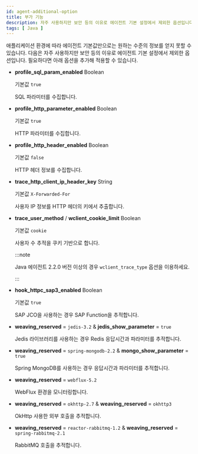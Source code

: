 ```yaml
---
id: agent-additional-option
title: 부가 기능
description: 자주 사용하지만 보안 등의 이유로 에이전트 기본 설정에서 제외한 옵션입니다.
tags: [ Java ]
---
```


애플리케이션 환경에 따라 에이전트 기본값만으로는 원하는 수준의 정보를 얻지 못할 수 있습니다. 다음은 자주 사용하지만 보안 등의 이유로 에이전트 기본 설정에서 제외한 옵션입니다. 필요하다면 아래 옵션을 추가해 적용할 수 있습니다.

* **profile_sql_param_enabled** <span class='type'>Boolean</span>

  기본값 `true`

  SQL 파라미터를 수집합니다.

* **profile_http_parameter_enabled** <span class='type'>Boolean</span>

  기본값 `true`

  HTTP 파라미터를 수집합니다.

* **profile_http_header_enabled** <span class='type'>Boolean</span>

  기본값 `false`

  HTTP 헤더 정보를 수집합니다.

* **trace_http_client_ip_header_key** <span class='type'>String</span>

  기본값 `X-Forwarded-For`

  사용자 IP 정보를 HTTP 헤더의 키에서 추출합니다.

* **trace_user_method** / **wclient_cookie_limit** <span class='type'>Boolean</span>

  기본값 `cookie`

  사용자 수 추적을 쿠키 기반으로 합니다.

  :::note

  Java 에이전트 2.2.0 버전 이상의 경우 `wclient_trace_type` 옵션을 이용하세요.

  :::

* **hook_httpc_sap3_enabled** <span class='type'>Boolean</span>

  기본값 `true`

  SAP JCO을 사용하는 경우 SAP Function을 추적합니다.

* **weaving_reserved** = `jedis-3.2` & **jedis_show_parameter** = `true`

  Jedis 라이브러리를 사용하는 경우 Redis 응답시간과 파라미터를 추적합니다.

* **weaving_reserved** = `spring-mongodb-2.2` & **mongo_show_parameter** = `true`

  Spring MongoDB를 사용하는 경우 응답시간과 파라미터를 추적합니다.

* **weaving_reserved** = `webflux-5.2`

  WebFlux 환경을 모니터링합니다.

* **weaving_reserved** = `okhttp-2.7` & **weaving_reserved** = `okhttp3`

  OkHttp 사용한 외부 호출을 추적합니다.

* **weaving_reserved** = `reactor-rabbitmq-1.2` & **weaving_reserved** = `spring-rabbitmq-2.1`

  RabbitMQ 호출을 추적합니다.